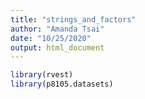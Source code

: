 ```yaml
---
title: "strings_and_factors"
author: "Amanda Tsai"
date: "10/25/2020"
output: html_document
---
```

```r
library(rvest)
library(p8105.datasets)
```

```r

```


